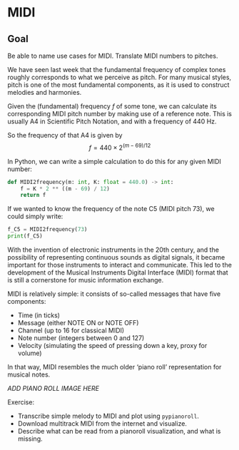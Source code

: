 # MIDI

::: {.callout-note}
# Goal
Be able to name use cases for MIDI. Translate MIDI numbers to pitches.
:::

We have seen last week that the fundamental frequency of complex tones 
roughly corresponds to what we perceive as pitch. For many musical styles, 
pitch is one of the most fundamental components, as it is used to construct 
melodies and harmonies. 

Given the (fundamental) frequency $f$ of some tone, we can calculate its
corresponding MIDI pitch number by making use of a reference note.
This is usually A4 in Scientific Pitch Notation, and with a frequency of 440 Hz.

So the frequency of that A4 is given by 
$$f = 440 \times 2^{(m-69)/12}$$

In Python, we can write a simple calculation to do this for any given MIDI number:

```python
def MIDI2frequency(m: int, K: float = 440.0) -> int:
    f = K * 2 ** ((m - 69) / 12)
    return f
```

If we wanted to know the frequency of the note C5 (MIDI pitch 73), we could simply write: 

```python
f_C5 = MIDI2frequency(73)
print(f_C5)
```

With the invention of electronic instruments in the 20th century, 
and the possibility of representing continuous sounds as digital signals, 
it became important for those instruments to interact and communicate. 
This led to the development of the Musical Instruments Digital Interface (MIDI)
format that is still a cornerstone for music information exchange.

MIDI is relatively simple: it consists of so-called messages that have five components:

- Time (in ticks)
- Message (either NOTE ON or NOTE OFF)
- Channel (up to 16 for classical MIDI)
- Note number (integers between 0 and 127)
- Velocity (simulating the speed of pressing down a key, proxy for volume)

In that way, MIDI resembles the much older 'piano roll' representation for musical notes.

_ADD PIANO ROLL IMAGE HERE_

Exercise:

- Transcribe simple melody to MIDI and plot using `pypianoroll`. 
- Download multitrack MIDI from the internet and visualize. 
- Describe what can be read from a pianoroll visualization, and what is missing.
